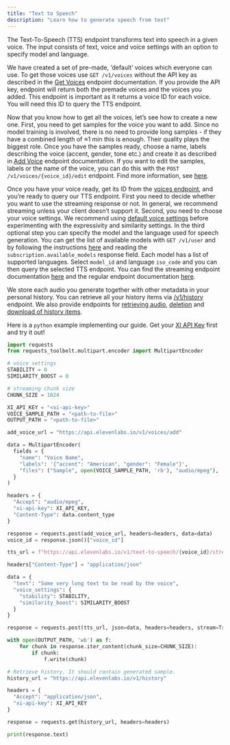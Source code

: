 ```yaml
---
title: "Text to Speech"
description: "Learn how to generate speech from text"
---
```


The Text-To-Speech (TTS) endpoint transforms text into speech in a given voice.
The input consists of text, voice and voice settings with an option to specify model and language.

We have created a set of pre-made, ‘default’ voices which everyone can use. To get those voices use
`GET /v1/voices` without the API key as described in the [Get Voices](/api-reference/voices)
endpoint documentation. If you provide the API key, endpoint will return both the premade voices
and the voices you added. This endpoint is important as it returns a voice ID for each voice.
You will need this ID to query the TTS endpoint.

Now that you know how to get all the voices, let’s see how to create a new one.
First, you need to get samples for the voice you want to add. Since no model training is involved,
there is no need to provide long samples - if they have a combined length of ≈1 min this is enough.
Their quality plays the biggest role. Once you have the samples ready, choose a name,
labels describing the voice (accent, gender, tone etc.) and create it as described in 
[Add Voice](/api-reference/voices-add) endpoint documentation. If you want to edit the samples,
labels or the name of the voice, you can do this with the `POST /v1/voices/{voice_id}/edit`
endpoint. Find more information, see [here](/api-reference/voices-edit).

Once you have your voice ready, get its ID from the [voices endpoint](/api-reference/voices),
and you’re ready to query our TTS endpoint. First you need to decide whether you want to use
the streaming response or not. In general, we recommend streaming unless your client doesn’t
support it. Second, you need to choose your voice settings. We recommend using
[default voice settings](/api-reference/voices-settings-default) before experimenting with
the expressivity and similarity settings. In the third optional step you can specify the model
and the language used for speech generation. You can get the list of available models with
`GET /v1/user` and by following the instructions [here](/api-reference/user) and reading the
`subscription.available_models` response field. Each model has a list of supported languages.
Select `model_id` and language `iso_code` and you can then query the selected TTS endpoint.
You can find the streaming endpoint documentation [here](/api-reference/text-to-speech-stream)
and the regular endpoint documentation [here](/api-reference/text-to-speech).

We store each audio you generate together with other metadata in your personal history.
You can retrieve all your history items via [/v1/history](/api-reference/history) endpoint.
We also provide endpoints for [retrieving audio](/api-reference/history-audio),
[deletion](/api-reference/history-delete) and [download of history items](/api-reference/history-download).

Here is a `python` example implementing our guide. Get your [XI API Key](authentication/01-xi-api-key) first
and try it out!
```python
import requests
from requests_toolbelt.multipart.encoder import MultipartEncoder

# voice settings
STABILITY = 0
SIMILARITY_BOOST = 0

# streaming chunk size
CHUNK_SIZE = 1024

XI_API_KEY = "<xi-api-key>"
VOICE_SAMPLE_PATH = "<path-to-file>"
OUTPUT_PATH = "<path-to-file>"

add_voice_url = "https://api.elevenlabs.io/v1/voices/add"

data = MultipartEncoder(
  fields = {
    "name": "Voice Name",
    "labels": '{"accent": "American", "gender": "Female"}',
    "files": ("Sample", open(VOICE_SAMPLE_PATH, 'rb'), "audio/mpeg"),
  }
)

headers = {
  "Accept": "audio/mpeg",
  "xi-api-key": XI_API_KEY,
  "Content-Type": data.content_type
}

response = requests.post(add_voice_url, headers=headers, data=data)
voice_id = response.json()["voice_id"]

tts_url = f"https://api.elevenlabs.io/v1/text-to-speech/{voice_id}/stream"

headers["Content-Type"] = "application/json"

data = {
  "text": "Some very long text to be read by the voice",
  "voice_settings": {
    "stability": STABILITY,
    "similarity_boost": SIMILARITY_BOOST
  }
}

response = requests.post(tts_url, json=data, headers=headers, stream=True)

with open(OUTPUT_PATH, 'wb') as f:
    for chunk in response.iter_content(chunk_size=CHUNK_SIZE):
        if chunk:
            f.write(chunk)

# Retrieve history. It should contain generated sample.
history_url = "https://api.elevenlabs.io/v1/history"

headers = {
  "Accept": "application/json",
  "xi-api-key": XI_API_KEY
}

response = requests.get(history_url, headers=headers)

print(response.text)
```